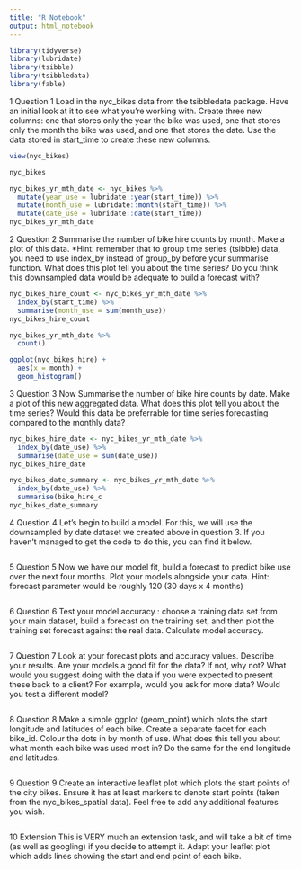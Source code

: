 ```yaml
---
title: "R Notebook"
output: html_notebook
---
```


```r
library(tidyverse)
library(lubridate)
library(tsibble)
library(tsibbledata)
library(fable)
```

1 Question 1
Load in the nyc_bikes data from the tsibbledata package. Have an initial look at it to see what you’re working with. Create three new columns: one that stores only the year the bike was used, one that stores only the month the bike was used, and one that stores the date. Use the data stored in start_time to create these new columns.
```r
view(nyc_bikes)
```

```r
nyc_bikes

```


```r
nyc_bikes_yr_mth_date <- nyc_bikes %>%
  mutate(year_use = lubridate::year(start_time)) %>%
  mutate(month_use = lubridate::month(start_time)) %>%
  mutate(date_use = lubridate::date(start_time))
nyc_bikes_yr_mth_date
```

2 Question 2
Summarise the number of bike hire counts by month. Make a plot of this data. *Hint: remember that to group time series (tsibble) data, you need to use index_by instead of group_by before your summarise function. What does this plot tell you about the time series? Do you think this downsampled data would be adequate to build a forecast with?
```r
nyc_bikes_hire_count <- nyc_bikes_yr_mth_date %>%
  index_by(start_time) %>%
  summarise(month_use = sum(month_use))
nyc_bikes_hire_count
```

```r
nyc_bikes_yr_mth_date %>%
  count()
```



```r
ggplot(nyc_bikes_hire) +
  aes(x = month) +
  geom_histogram()
```


3 Question 3
Now Summarise the number of bike hire counts by date. Make a plot of this new aggregated data. What does this plot tell you about the time series? Would this data be preferrable for time series forecasting compared to the monthly data? 
```r
nyc_bikes_hire_date <- nyc_bikes_yr_mth_date %>%
  index_by(date_use) %>%
  summarise(date_use = sum(date_use))
nyc_bikes_hire_date

```

```r
nyc_bikes_date_summary <- nyc_bikes_yr_mth_date %>% 
  index_by(date_use) %>%
  summarise(bike_hire_c
nyc_bikes_date_summary 
```


4 Question 4
Let’s begin to build a model. For this, we will use the downsampled by date dataset we created above in question 3. If you haven’t managed to get the code to do this, you can find it below.
```r

```

5 Question 5
Now we have our model fit, build a forecast to predict bike use over the next four months. Plot your models alongside your data.
Hint: forecast parameter would be roughly 120 (30 days x 4 months)
```r

```

6 Question 6
Test your model accuracy : choose a training data set from your main dataset, build a forecast on the training set, and then plot the training set forecast against the real data. Calculate model accuracy.
```r

```

7 Question 7
Look at your forecast plots and accuracy values. Describe your results. Are your models a good fit for the data? If not, why not? What would you suggest doing with the data if you were expected to present these back to a client? For example, would you ask for more data? Would you test a different model?
```r

```

8 Question 8
Make a simple ggplot (geom_point) which plots the start longitude and latitudes of each bike. Create a separate facet for each bike_id. Colour the dots in by month of use. What does this tell you about what month each bike was used most in?
Do the same for the end longitude and latitudes.
```r

```

9 Question 9
Create an interactive leaflet plot which plots the start points of the city bikes. Ensure it has at least markers to denote start points (taken from the nyc_bikes_spatial data). Feel free to add any additional features you wish.
```r

```

10 Extension
This is VERY much an extension task, and will take a bit of time (as well as googling) if you decide to attempt it.
Adapt your leaflet plot which adds lines showing the start and end point of each bike.
```r

```




